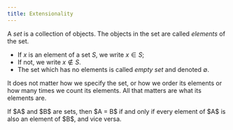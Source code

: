 ```yaml
---
title: Extensionality
---
```



<!--This file contains text from Open Logic Project, used under CC BY 4.0. License.
Content is modified to fit computer science approach, see README.md-->

A _set_ is a collection of objects.
The objects in the set are called _elements_ of the set.

- If $x$ is an element of a set $S$, we write $x \in S$;
- If not, we write $x \notin S$.
- The set which has no elements is called _empty set_ and denoted $\emptyset$.

It does not matter how we specify the set, or how we order its elements or how many times we count its elements.
All that matters are what its elements are.

<Definition name="Extensionality">
    If $A$ and $B$ are sets, then $A = B$ if and only if every element of $A$ is also an element of $B$, and vice versa.
</Definition>
